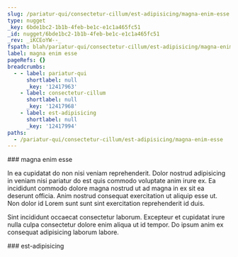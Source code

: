 ```yaml
---
slug: /pariatur-qui/consectetur-cillum/est-adipisicing/magna-enim-esse
type: nugget
_key: 6bde1bc2-1b1b-4feb-be1c-e1c1a465fc51
_id: nugget/6bde1bc2-1b1b-4feb-be1c-e1c1a465fc51
_rev: _iKCEoYW--_
fspath: blah/pariatur-qui/consectetur-cillum/est-adipisicing/magna-enim-esse.md
label: magna enim esse
pageRefs: {}
breadcrumbs:
  - - label: pariatur-qui
      shortlabel: null
      _key: '12417963'
    - label: consectetur-cillum
      shortlabel: null
      _key: '12417968'
    - label: est-adipisicing
      shortlabel: null
      _key: '12417994'
paths:
  - /pariatur-qui/consectetur-cillum/est-adipisicing/magna-enim-esse
---
```


<NuggetArea>
<Nugget slug="/pariatur-qui/consectetur-cillum/est-adipisicing/magna-enim-esse" type="nugget" _key="6bde1bc2-1b1b-4feb-be1c-e1c1a465fc51" _id="nugget/6bde1bc2-1b1b-4feb-be1c-e1c1a465fc51" _rev="_iKCEoYW--_" fspath="blah/pariatur-qui/consectetur-cillum/est-adipisicing/magna-enim-esse.md" label="magna enim esse" paths="/pariatur-qui/consectetur-cillum/est-adipisicing/magna-enim-esse">
<NuggetBody>
### magna enim esse

In ea cupidatat do non nisi veniam reprehenderit. Dolor nostrud adipisicing in veniam nisi pariatur do est quis commodo voluptate anim irure ex. Ea incididunt commodo dolore magna nostrud ut ad magna in ex sit ea deserunt officia. Anim nostrud consequat exercitation ut aliquip esse ut. Non dolor id Lorem sunt sunt sint exercitation reprehenderit id duis.

Sint incididunt occaecat consectetur laborum. Excepteur et cupidatat irure nulla culpa consectetur dolore enim aliqua ut id tempor. Do ipsum anim ex consequat adipisicing laborum labore.

</NuggetBody>
<Breadcrumbs>
<Crumbs>
<Crumb _key="12417963" label="pariatur-qui" /><Crumb _key="12417968" label="consectetur-cillum" /><Crumb _key="12417994" label="est-adipisicing" />
</Crumbs>
</Breadcrumbs>
</Nugget>

<NuggetsInbound>
</NuggetsInbound>
<NuggetsOutbound>
</NuggetsOutbound>
</NuggetArea>
<PassagesInbound>
<Passage direction="inbound" type="passage" _key="12417994" _id="passage/12417994" _rev="_iKCEoYW---" label="est-adipisicing" passage="est-adipisicing" fspath="blah/pariatur-qui/consectetur-cillum/est-adipisicing" paths="/pariatur-qui/consectetur-cillum/est-adipisicing" slug="/pariatur-qui/consectetur-cillum/est-adipisicing">
<NuggetBody>
### est-adipisicing

</NuggetBody>
<Breadcrumbs>
<Crumbs>
<Crumb _key="12417963" label="pariatur-qui" /><Crumb _key="12417968" label="consectetur-cillum" />
</Crumbs>
</Breadcrumbs>
</Passage>

</PassagesInbound>
<PassagesOutbound>
</PassagesOutbound>